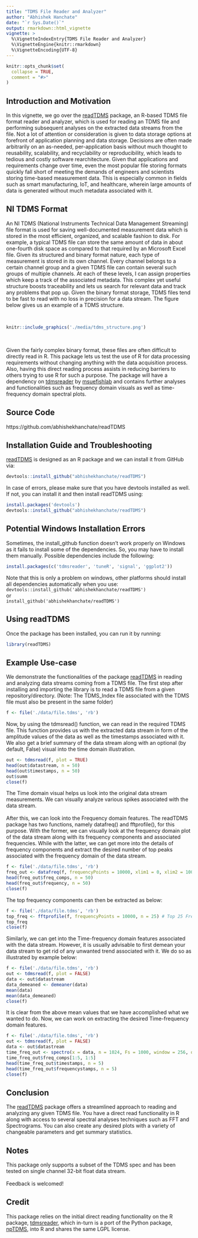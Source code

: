 ```yaml
---
title: "TDMS File Reader and Analyzer"
author: "Abhishek Hanchate"
date: "`r Sys.Date()`"
output: rmarkdown::html_vignette
vignette: >
  %\VignetteIndexEntry{TDMS File Reader and Analyzer}
  %\VignetteEngine{knitr::rmarkdown}
  %\VignetteEncoding{UTF-8}
---
```


```r
knitr::opts_chunk$set(
  collapse = TRUE,
  comment = "#>"
)
```

## Introduction and Motivation

In this vignette, we go over the [readTDMS](https://github.com/abhishekhanchate/readTDMS) package, an R-based TDMS file format reader and analyzer, which is used for reading an TDMS file and performing subsequent analyses on the extracted data streams from the file. Not a lot of attention or consideration is given to data storage options at forefront of application planning and data storage. Decisions are often made arbitrarily on an as-needed, per-application basis without much thought to reusability, scalability, and recyclability or reproducibility, which leads to tedious and costly software rearchitecture. Given that applications and requirements change over time, even the most popular file storing formats quickly fall short of meeting the demands of engineers and scientists storing time-based measurement data. This is especially common in fields such as smart manufacturing, IoT, and healthcare, wherein large amounts of data is generated without much metadata associated with it. 

## NI TDMS Format

An NI TDMS (National Instruments Technical Data Management Streaming) file format is used for saving well-documented measurement data which is stored in the most efficient, organized, and scalable fashion to disk. For example, a typical TDMS file can store the same amount of data in about one-fourth disk space as compared to that required by an Microsoft Excel file. Given its structured and binary format nature, each type of measurement is stored in its own channel. Every channel belongs to a certain channel group and a given TDMS file can contain several such groups of multiple channels. At each of these levels, I can assign properties which keep a track of the associated metadata. This complex yet useful structure boosts traceability and lets us search for relevant data and track any problems that pop up. Given the binary format storage, TDMS files tend to be fast to read with no loss in precision for a data stream. The figure below gives us an example of a TDMS structure.

\
```r
knitr::include_graphics('./media/tdms_structure.png')
```
\

Given the fairly complex binary format, these files are often difficult to directly read in R. This package lets us test the use of R for data processing requirements without changing anything with the data acquisition process. Also, having this direct reading process assists in reducing barriers to others trying to use R for such a purpose. The package will have a dependency on [tdmsreader](https://github.com/msuefishlab/tdmsreader) by [msuefishlab](https://github.com/msuefishlab) and contains further analyses and functionalities such as frequency domain visuals as well as time-frequency domain spectral plots. 

## Source Code

https://github.com/abhishekhanchate/readTDMS

## Installation Guide and Troubleshooting

[readTDMS](https://github.com/abhishekhanchate/readTDMS) is designed as an R package and we can install it from GitHub via:

```r
devtools::install_github("abhishekhanchate/readTDMS")
```

In case of errors, please make sure that you have devtools installed as well. If not, you can install it and then install readTDMS using:

```r
install.packages('devtools')
devtools::install_github("abhishekhanchate/readTDMS")
```

## Potential Windows Installation Errors

Sometimes, the install\_github function doesn’t work properly on Windows as it fails to install some of the dependencies. So, you may have to install them manually. Possible dependencies include the following:

```r
install.packages(c('tdmsreader', 'tuneR', 'signal', 'ggplot2'))
```

Note that this is only a problem on windows, other platforms should install all dependencies automatically when you use:
\
`devtools::install_github('abhishekhanchate/readTDMS')` 
\
or
\
`install_github('abhishekhanchate/readTDMS')`

## Using readTDMS

Once the package has been installed, you can run it by running:

```r
library(readTDMS)
```

## Example Use-case

We demonstrate the functionalities of the package [readTDMS](https://github.com/abhishekhanchate/readTDMS) in reading and analyzing data streams coming from a TDMS file. The first step after installing and importing the library is to read a TDMS file from a given repository/directory. (Note: The TDMS_Index file associated with the TDMS file must also be present in the same folder)

```r
f <- file('./data/file.tdms', 'rb')
```

Now, by using the tdmsread() function, we can read in the required TDMS file. This function provides us with the extracted data stream in form of the amplitude values of the data as well as the timestamps associated with it. We also get a brief summary of the data stream along with an optional (by default, False) visual into the time domain illustration.

```r
out <- tdmsread(f, plot = TRUE)
head(out$datastream, n = 50)
head(out$timestamps, n = 50)
out$summ
close(f)
```

The Time domain visual helps us look into the original data stream measurements. We can visually analyze various spikes associated with the data stream.
\
\
After this, we can look into the Frequency domain features. The readTDMS package has two functions, namely datafreq() and fftprofile(), for this purpose. With the former, we can visually look at the frequency domain plot of the data stream along with its frequency components and associated frequencies. While with the latter, we can get more into the details of frequency components and extract the desired number of top peaks associated with the frequency domain of the data stream.

```r
f <- file('./data/file.tdms', 'rb')
freq_out <- datafreq(f, frequencyPoints = 10000, xlim1 = 0, xlim2 = 10000, ylim1 = -10, ylim2 = 600)
head(freq_out$freq_comps, n = 50)
head(freq_out$frequency, n = 50)
close(f)
```
The top frequency components can then be extracted as below:
```r
f <- file('./data/file.tdms', 'rb')
top_freq <- fftprofile(f, frequencyPoints = 10000, n = 25) # Top 25 Frequencies
top_freq
close(f)
```

Similarly, we can get into the Time-frequency domain features associated with the data stream. However, it is usually advisable to first demean your data stream to get rid of any unwanted trend associated with it. We do so as illustrated by example below:

```r
f <- file('./data/file.tdms', 'rb')
out <- tdmsread(f, plot = FALSE)
data <- out$datastream
data_demeaned <- demeaner(data)
mean(data)
mean(data_demeaned)
close(f)
```
It is clear from the above mean values that we have accomplished what we wanted to do. Now, we can work on extracting the desired Time-frequency domain features.

```r
f <- file('./data/file.tdms', 'rb')
out <- tdmsread(f, plot = FALSE)
data <- out$datastream
time_freq_out <- spectro(x = data, n = 1024, Fs = 1000, window = 256, overlap = 128)
time_freq_out$freq_comps[1:5, 1:5]
head(time_freq_out$timestamps, n = 5)
head(time_freq_out$frequencystamps, n = 5)
close(f)
```

## Conclusion

The [readTDMS](https://github.com/abhishekhanchate/readTDMS) package offers a streamlined approach to reading and analyzing any given TDMS file. You have a direct read functionality in R along with access to several spectral analyses techniques such as FFT and Spectrograms. You can also create any desired plots with a variety of changeable parameters and get summary statistics. 


## Notes

This package only supports a subset of the TDMS spec and has been tested on single channel 32-bit float data stream. 
\
\
Feedback is welcomed!


## Credit

This package relies on the initial direct reading functionality on the R package, [tdmsreader](https://github.com/msuefishlab/tdmsreader), which in-turn is a port of the Python package, [npTDMS](https://github.com/adamreeve/npTDMS), into R and shares the same LGPL license.



